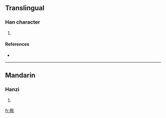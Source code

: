 ==Translingual==

===Han character===
{{Han char|rn=75|rad=木|as=07|sn=11|four=4998<sub>0</sub>|canj=木大竹火 (DKHF)}}

# {{defn|Han|sort=木07}}

====References====
* {{Han ref|kx=0528.230|dkj=14843|dj=0917.110|hdz=21218.040|uh=6891|ud=26769|bh=D5D2|bd=54738}}

----

==Mandarin==

===Hanzi===
{{cmn-hanzi|pin=[[dí]] ([[di2]])|wg=ti<sup>2</sup>}}

# {{defn|Mandarin|sort=木07}}

[[fr:梑]]